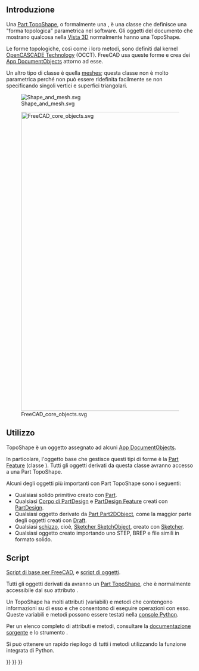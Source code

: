 <languages/>
{{TOCright}}

<span id="Introduction"></span>
== Introduzione ==

Una [[Part_TopoShape/it|Part TopoShape]], o formalmente una {{incode|Part::TopoShape}}, è una classe che definisce una "forma topologica" parametrica nel software. Gli oggetti del documento che mostrano qualcosa nella [[3D_view/it|Vista 3D]] normalmente hanno una TopoShape.

Le forme topologiche, così come i loro metodi, sono definiti dal kernel [[OpenCASCADE/it|OpenCASCADE Technology]] (OCCT). FreeCAD usa queste forme e crea dei [[App_DocumentObject/it|App DocumentObjects]] attorno ad esse.

Un altro tipo di classe è quella [[Mesh/it|meshes]]; questa classe non è molto parametrica perché non può essere ridefinita facilmente se non specificando singoli vertici e superfici triangolari.

[[File:Shape_and_mesh.svg]]

{{Caption|A sinistra: [[Part_TopoShape/it|Part TopoShape]] parametrico definito dalle proprietà. A destra: [[Mesh/it|mesh]] non parametrico, definito da vertici e superfici triangolari.}}

[[File:FreeCAD_core_objects.svg|800px]]

{{Caption|Diagramma semplificato delle relazioni tra gli oggetti principali del programma. La classe {{incode|Part::TopoShape}} è incorporata nell'oggetto {{incode|Part::Feature}} e da lì viene propagata a tutti gli oggetti che ne derivano.}}

<span id="Usage"></span>
== Utilizzo ==

TopoShape è un oggetto assegnato ad alcuni [[App_DocumentObject/it|App DocumentObjects]].

In particolare, l'oggetto base che gestisce questi tipi di forme è la [[Part_Feature/it|Part Feature]] (classe {{incode|Part::Feature}}). Tutti gli oggetti derivati da questa classe avranno accesso a una Part TopoShape.

Alcuni degli oggetti più importanti con Part TopoShape sono i seguenti: 
* Qualsiasi solido primitivo creato con [[Part_Workbench/it|Part]].
* Qualsiasi [[PartDesign_Body/it|Corpo di PartDesign]] e [[PartDesign_Feature/it|PartDesign Feature]] creati con [[PartDesign_Workbench/it|PartDesign]].
* Qualsiasi oggetto derivato da [[Part_Part2DObject/it|Part Part2DObject]], come la maggior parte degli oggetti creati con [[Draft_Workbench/it|Draft]].
* Qualsiasi [[Sketch/it|schizzo]], cioè, [[Sketcher_SketchObject/it|Sketcher SketchObject]], creato con [[Sketcher_Workbench/it|Sketcher]].
* Qualsiasi oggetto creato importando uno STEP, BREP e file simili in formato solido.

<span id="Scripting"></span>
==Script==

{{Emphasis|Vedere anche:}} [[FreeCAD Scripting Basics/it|Script di base per FreeCAD]], e [[scripted objects/it|script di oggetti]].

Tutti gli oggetti derivati da {{incode|Part::Feature}} avranno un [[Part TopoShape/it|Part TopoShape]], che è normalmente accessibile dal suo attributo {{incode|Shape}}.
{{Code|code=
import FreeCAD as App

doc = App.newDocument()
obj = App.ActiveDocument.addObject("Part::Box", "Box")
print(obj.Shape)
}}

Un TopoShape ha molti attributi (variabili) e metodi che contengono informazioni su di esso e che consentono di eseguire operazioni con esso. Queste variabili e metodi possono essere testati nella [[Python_console/it|console Python]].
{{Code|code=
print(obj.Shape.Area)
print(obj.Shape.BoundBox)
print(obj.Shape.CenterOfMass)
print(obj.Shape.ShapeType)

obj.Shape.check()
obj.Shape.copy()
obj.Shape.exportStep("my_file.step")
obj.Shape.exportStl("my_file.stl")
}}

Per un elenco completo di attributi e metodi, consultare la [[Source_documentation/it|documentazione sorgente]] e lo strumento {{Button|[[File:Std PythonHelp.svg|16px]] [[Std_PythonHelp/it|Documentazione dei moduli Python]]}}.

Si può ottenere un rapido riepilogo di tutti i metodi utilizzando la funzione integrata {{incode|help()}} di Python.
{{Code|code=
help(obj.Shape)
}}


{{Part Tools navi{{#translation:}}}}
{{Document objects navi{{#translation:}}}}
{{Userdocnavi{{#translation:}}}}